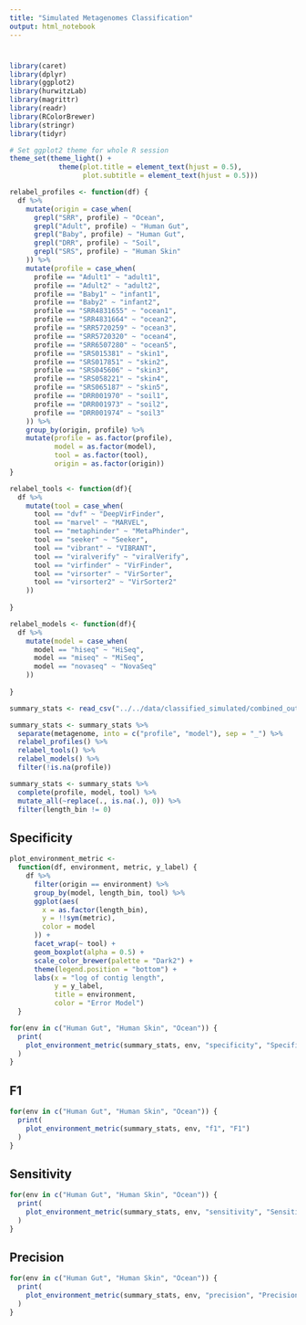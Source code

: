 ```yaml
---
title: "Simulated Metagenomes Classification"
output: html_notebook
---
```


# {.tabset}

```r
library(caret)
library(dplyr)
library(ggplot2)
library(hurwitzLab)
library(magrittr)
library(readr)
library(RColorBrewer)
library(stringr)
library(tidyr)

# Set ggplot2 theme for whole R session
theme_set(theme_light() +
            theme(plot.title = element_text(hjust = 0.5),
                  plot.subtitle = element_text(hjust = 0.5)))
```

```r
relabel_profiles <- function(df) {
  df %>%
    mutate(origin = case_when(
      grepl("SRR", profile) ~ "Ocean",
      grepl("Adult", profile) ~ "Human Gut",
      grepl("Baby", profile) ~ "Human Gut",
      grepl("DRR", profile) ~ "Soil",
      grepl("SRS", profile) ~ "Human Skin"
    )) %>%
    mutate(profile = case_when(
      profile == "Adult1" ~ "adult1",
      profile == "Adult2" ~ "adult2",
      profile == "Baby1" ~ "infant1",
      profile == "Baby2" ~ "infant2",
      profile == "SRR4831655" ~ "ocean1",
      profile == "SRR4831664" ~ "ocean2",
      profile == "SRR5720259" ~ "ocean3",
      profile == "SRR5720320" ~ "ocean4",
      profile == "SRR6507280" ~ "ocean5",
      profile == "SRS015381" ~ "skin1",
      profile == "SRS017851" ~ "skin2",
      profile == "SRS045606" ~ "skin3",
      profile == "SRS058221" ~ "skin4",
      profile == "SRS065187" ~ "skin5",
      profile == "DRR001970" ~ "soil1",
      profile == "DRR001973" ~ "soil2",
      profile == "DRR001974" ~ "soil3"
    )) %>%
    group_by(origin, profile) %>% 
    mutate(profile = as.factor(profile),
           model = as.factor(model),
           tool = as.factor(tool),
           origin = as.factor(origin))
}

relabel_tools <- function(df){
  df %>% 
    mutate(tool = case_when(
      tool == "dvf" ~ "DeepVirFinder",
      tool == "marvel" ~ "MARVEL",
      tool == "metaphinder" ~ "MetaPhinder",
      tool == "seeker" ~ "Seeker",
      tool == "vibrant" ~ "VIBRANT",
      tool == "viralverify" ~ "viralVerify",
      tool == "virfinder" ~ "VirFinder",
      tool == "virsorter" ~ "VirSorter",
      tool == "virsorter2" ~ "VirSorter2"
    ))
  
}

relabel_models <- function(df){
  df %>% 
    mutate(model = case_when(
      model == "hiseq" ~ "HiSeq",
      model == "miseq" ~ "MiSeq",
      model == "novaseq" ~ "NovaSeq"
    ))
  
}
```


```r
summary_stats <- read_csv("../../data/classified_simulated/combined_out/summary_stats/combined.csv", show_col_types = FALSE)

summary_stats <- summary_stats %>% 
  separate(metagenome, into = c("profile", "model"), sep = "_") %>% 
  relabel_profiles() %>% 
  relabel_tools() %>% 
  relabel_models() %>% 
  filter(!is.na(profile))

summary_stats <- summary_stats %>% 
  complete(profile, model, tool) %>% 
  mutate_all(~replace(., is.na(.), 0)) %>% 
  filter(length_bin != 0)
```

## Specificity

```r
plot_environment_metric <-
  function(df, environment, metric, y_label) {
    df %>%
      filter(origin == environment) %>%
      group_by(model, length_bin, tool) %>%
      ggplot(aes(
        x = as.factor(length_bin),
        y = !!sym(metric),
        color = model
      )) +
      facet_wrap(~ tool) +
      geom_boxplot(alpha = 0.5) +
      scale_color_brewer(palette = "Dark2") +
      theme(legend.position = "bottom") +
      labs(x = "log of contig length",
           y = y_label,
           title = environment,
           color = "Error Model")
  }
```


```r
for(env in c("Human Gut", "Human Skin", "Ocean")) {
  print(
    plot_environment_metric(summary_stats, env, "specificity", "Specificity")
  )
}
```

## F1

```r
for(env in c("Human Gut", "Human Skin", "Ocean")) {
  print(
    plot_environment_metric(summary_stats, env, "f1", "F1")
  )
}
```
## Sensitivity

```r
for(env in c("Human Gut", "Human Skin", "Ocean")) {
  print(
    plot_environment_metric(summary_stats, env, "sensitivity", "Sensitivity")
  )
}
```

## Precision

```r
for(env in c("Human Gut", "Human Skin", "Ocean")) {
  print(
    plot_environment_metric(summary_stats, env, "precision", "Precision")
  )
}
```